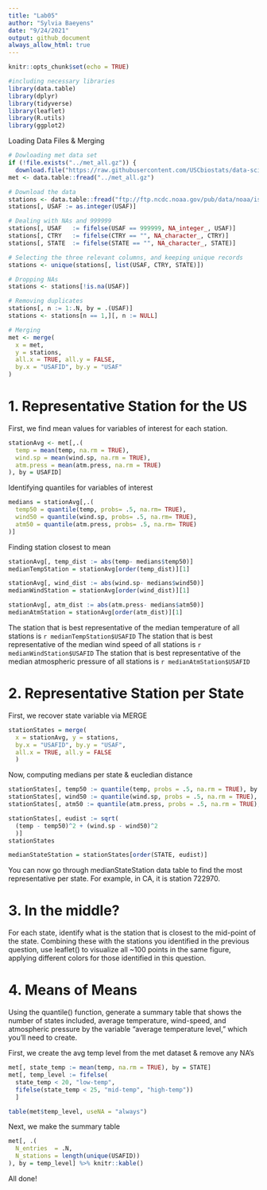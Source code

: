 ```yaml
---
title: "Lab05"
author: "Sylvia Baeyens"
date: "9/24/2021"
output: github_document
always_allow_html: true
---
```


```r
knitr::opts_chunk$set(echo = TRUE)
```

```r
#including necessary libraries
library(data.table)
library(dplyr)
library(tidyverse)
library(leaflet)
library(R.utils)
library(ggplot2)
```

Loading Data Files & Merging
```r
# Dowloading met data set
if (!file.exists("../met_all.gz")) {
  download.file("https://raw.githubusercontent.com/USCbiostats/data-science-data/master/02_met/met_all.gz", "../met_all.gz", method="libcurl", timeout = 60)}
met <- data.table::fread("../met_all.gz")

# Download the data
stations <- data.table::fread("ftp://ftp.ncdc.noaa.gov/pub/data/noaa/isd-history.csv")
stations[, USAF := as.integer(USAF)]

# Dealing with NAs and 999999
stations[, USAF   := fifelse(USAF == 999999, NA_integer_, USAF)]
stations[, CTRY   := fifelse(CTRY == "", NA_character_, CTRY)]
stations[, STATE  := fifelse(STATE == "", NA_character_, STATE)]

# Selecting the three relevant columns, and keeping unique records
stations <- unique(stations[, list(USAF, CTRY, STATE)])

# Dropping NAs
stations <- stations[!is.na(USAF)]

# Removing duplicates
stations[, n := 1:.N, by = .(USAF)]
stations <- stations[n == 1,][, n := NULL]

# Merging
met <- merge(
  x = met,
  y = stations,
  all.x = TRUE, all.y = FALSE,
  by.x = "USAFID", by.y = "USAF"
)
```

# 1. Representative Station for the US

First, we find mean values for variables of interest for each station.
```r
stationAvg <- met[,.(
  temp = mean(temp, na.rm = TRUE),
  wind.sp = mean(wind.sp, na.rm = TRUE),
  atm.press = mean(atm.press, na.rm = TRUE)
), by = USAFID]
```

Identifying quantiles for variables of interest
```r
medians = stationAvg[,.(
  temp50 = quantile(temp, probs= .5, na.rm= TRUE),
  wind50 = quantile(wind.sp, probs= .5, na.rm= TRUE),
  atm50 = quantile(atm.press, probs= .5, na.rm= TRUE)
)]
```

Finding station closest to mean
```r
stationAvg[, temp_dist := abs(temp- medians$temp50)]
medianTempStation = stationAvg[order(temp_dist)][1]

stationAvg[, wind_dist := abs(wind.sp- medians$wind50)]
medianWindStation = stationAvg[order(wind_dist)][1]

stationAvg[, atm_dist := abs(atm.press- medians$atm50)]
medianAtmStation = stationAvg[order(atm_dist)][1]
```

The station that is best representative of the median temperature of all stations is `r medianTempStation$USAFID`
The station that is best representative of the median wind speed of all stations is `r medianWindStation$USAFID`
The station that is best representative of the median atmospheric pressure of all stations is `r medianAtmStation$USAFID`

# 2. Representative Station per State

First, we recover state variable via MERGE
```r
stationStates = merge(
  x = stationAvg, y = stations,
  by.x = "USAFID", by.y = "USAF",
  all.x = TRUE, all.y = FALSE
  )
```

Now, computing medians per state & eucledian distance
```r
stationStates[, temp50 := quantile(temp, probs = .5, na.rm = TRUE), by = STATE]
stationStates[, wind50 := quantile(wind.sp, probs = .5, na.rm = TRUE), by = STATE]
stationStates[, atm50 := quantile(atm.press, probs = .5, na.rm = TRUE), by = STATE]

stationStates[, eudist := sqrt(
  (temp - temp50)^2 + (wind.sp - wind50)^2
  )]
stationStates

medianStateStation = stationStates[order(STATE, eudist)]
```

You can now go through medianStateStation data table to find the most representative per state. For example, in CA, it is station 722970.

# 3. In the middle?

For each state, identify what is the station that is closest to the mid-point of the state. Combining these with the stations you identified in the previous question, use leaflet() to visualize all ~100 points in the same figure, applying different colors for those identified in this question.


# 4. Means of Means

Using the quantile() function, generate a summary table that shows the number of states included, average temperature, wind-speed, and atmospheric pressure by the variable “average temperature level,” which you’ll need to create.

First, we create the avg temp level from the met dataset & remove any NA's
```r
met[, state_temp := mean(temp, na.rm = TRUE), by = STATE]
met[, temp_level := fifelse(
  state_temp < 20, "low-temp", 
  fifelse(state_temp < 25, "mid-temp", "high-temp"))
  ]

table(met$temp_level, useNA = "always")
```

Next, we make the summary table
```r
met[, .(
  N_entries  = .N,
  N_stations = length(unique(USAFID))
), by = temp_level] %>% knitr::kable()
```

All done!

